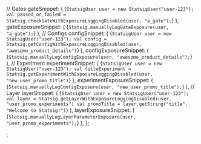 

  // Gates
  gateSnippet: (
    <CodeBlock language="java">
      {`StatsigUser user = new StatsigUser("user-123");
val passed_or_failed = Statsig.checkGateWithExposureLoggingDisabled(user, "a_gate");`}
    </CodeBlock>
  ),
  gateExposureSnippet: (
    <CodeBlock language="java">
      {`Statsig.manuallyLogGateExposure(user, "a_gate");`}
    </CodeBlock>
  ),
  // Configs
  configSnippet: (
    <CodeBlock language="java">
      {`StatsigUser user = new StatsigUser("user-123");
val config = Statsig.getConfigWithExposureLoggingDisabled(user, "awesome_product_details")`}
    </CodeBlock>
  ),
  configExposureSnippet: (
    <CodeBlock language="java">
      {`Statsig.manuallyLogConfigExposure(user, "awesome_product_details");`}
    </CodeBlock>
  ),
  // Experiment
  experimentSnippet: (
    <CodeBlock language="java">
      {`StatsigUser user = new StatsigUser("user-123");
val titleExperiment = Statsig.getExperimentWithExposureLoggingDisabled(user, "new_user_promo_title")`}
    </CodeBlock>
  ),
  experimentExposureSnippet: (
    <CodeBlock language="java">
      {`Statsig.manuallyLogConfigExposure(user, "new_user_promo_title");`}
    </CodeBlock>
  ),
  // Layer
  layerSnippet: (
    <CodeBlock language="java">
      {`StatsigUser user = new StatsigUser("user-123");
val layer = Statsig.getLayerWithExposureLoggingDisabled(user, "user_promo_experiments")
val promoTitle = layer.getString("title", "Welcome to Statsig!")`}
    </CodeBlock>
  ),
  layerExposureSnippet: (
    <CodeBlock language="java">
      {`Statsig.manuallyLogLayerParameterExposure(user, "user_promo_experiments");`}
    </CodeBlock>
  ),
};

;
